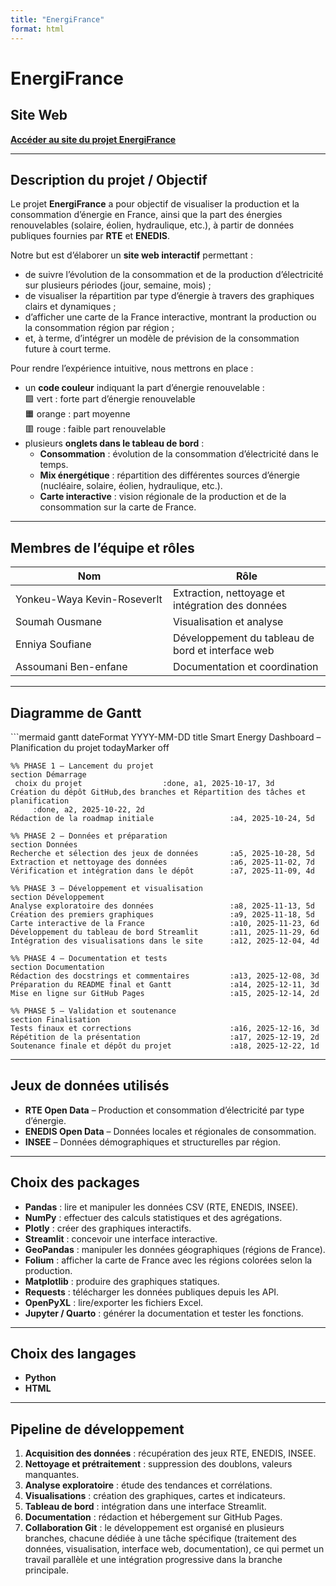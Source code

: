 ```yaml
---
title: "EnergiFrance"
format: html
---
```


#  EnergiFrance

##  Site Web

 [**Accéder au site du projet EnergiFrance**](https://soufiane0022.github.io/EnergiFrance/)

---

## Description du projet / Objectif

Le projet **EnergiFrance** a pour objectif de visualiser la production et la consommation d’énergie en France, ainsi que la part des énergies renouvelables (solaire, éolien, hydraulique, etc.), à partir de données publiques fournies par **RTE** et **ENEDIS**.

Notre but est d'élaborer un **site web interactif** permettant :

- de suivre l’évolution de la consommation et de la production d’électricité sur plusieurs périodes (jour, semaine, mois) ;
- de visualiser la répartition par type d’énergie à travers des graphiques clairs et dynamiques ;
- d’afficher une carte de la France interactive, montrant la production ou la consommation région par région ;
- et, à terme, d’intégrer un modèle de prévision de la consommation future à court terme.

Pour rendre l’expérience intuitive, nous mettrons en place :

- un **code couleur** indiquant la part d’énergie renouvelable :  
  🟩 vert : forte part d’énergie renouvelable  
  🟧 orange : part moyenne  
  🟥 rouge : faible part renouvelable  
- plusieurs **onglets dans le tableau de bord** :  
  - **Consommation** : évolution de la consommation d’électricité dans le temps.  
  - **Mix énergétique** : répartition des différentes sources d’énergie (nucléaire, solaire, éolien, hydraulique, etc.).  
  - **Carte interactive** : vision régionale de la production et de la consommation sur la carte de France.

---

##  Membres de l'équipe et rôles

| Nom | Rôle |
|------|------|
| Yonkeu-Waya Kevin-Roseverlt | Extraction, nettoyage et intégration des données |
| Soumah Ousmane | Visualisation et analyse |
| Enniya Soufiane | Développement du tableau de bord et interface web |
| Assoumani Ben-enfane | Documentation et coordination |

---

##  Diagramme de Gantt

```mermaid
gantt
    dateFormat  YYYY-MM-DD
    title Smart Energy Dashboard – Planification du projet
    todayMarker off

    %% PHASE 1 – Lancement du projet
    section Démarrage
     choix du projet                  :done, a1, 2025-10-17, 3d
    Création du dépôt GitHub,des branches et Répartition des tâches et planification
         :done, a2, 2025-10-22, 2d
    Rédaction de la roadmap initiale                 :a4, 2025-10-24, 5d

    %% PHASE 2 – Données et préparation
    section Données
    Recherche et sélection des jeux de données       :a5, 2025-10-28, 5d
    Extraction et nettoyage des données              :a6, 2025-11-02, 7d
    Vérification et intégration dans le dépôt        :a7, 2025-11-09, 4d

    %% PHASE 3 – Développement et visualisation
    section Développement
    Analyse exploratoire des données                 :a8, 2025-11-13, 5d
    Création des premiers graphiques                 :a9, 2025-11-18, 5d
    Carte interactive de la France                   :a10, 2025-11-23, 6d
    Développement du tableau de bord Streamlit       :a11, 2025-11-29, 6d
    Intégration des visualisations dans le site      :a12, 2025-12-04, 4d

    %% PHASE 4 – Documentation et tests
    section Documentation
    Rédaction des docstrings et commentaires         :a13, 2025-12-08, 3d
    Préparation du README final et Gantt             :a14, 2025-12-11, 3d
    Mise en ligne sur GitHub Pages                   :a15, 2025-12-14, 2d

    %% PHASE 5 – Validation et soutenance
    section Finalisation
    Tests finaux et corrections                      :a16, 2025-12-16, 3d
    Répétition de la présentation                    :a17, 2025-12-19, 2d
    Soutenance finale et dépôt du projet             :a18, 2025-12-22, 1d
---

##  Jeux de données utilisés

- **RTE Open Data** – Production et consommation d’électricité par type d’énergie.  
- **ENEDIS Open Data** – Données locales et régionales de consommation.  
- **INSEE** – Données démographiques et structurelles par région.

---

##  Choix des packages

- **Pandas** : lire et manipuler les données CSV (RTE, ENEDIS, INSEE).  
- **NumPy** : effectuer des calculs statistiques et des agrégations.  
- **Plotly** : créer des graphiques interactifs.  
- **Streamlit** : concevoir une interface interactive.  
- **GeoPandas** : manipuler les données géographiques (régions de France).  
- **Folium** : afficher la carte de France avec les régions colorées selon la production.  
- **Matplotlib** : produire des graphiques statiques.  
- **Requests** : télécharger les données publiques depuis les API.  
- **OpenPyXL** : lire/exporter les fichiers Excel.  
- **Jupyter / Quarto** : générer la documentation et tester les fonctions.

---

##  Choix des langages

- **Python**  
- **HTML**

---

## Pipeline de développement

1. **Acquisition des données** : récupération des jeux RTE, ENEDIS, INSEE.  
2. **Nettoyage et prétraitement** : suppression des doublons, valeurs manquantes.  
3. **Analyse exploratoire** : étude des tendances et corrélations.  
4. **Visualisations** : création des graphiques, cartes et indicateurs.  
5. **Tableau de bord** : intégration dans une interface Streamlit.  
6. **Documentation** : rédaction et hébergement sur GitHub Pages.  
7. **Collaboration Git** :  le développement est organisé en plusieurs branches, chacune dédiée à une tâche spécifique (traitement des données, visualisation, interface web, documentation), ce qui permet un travail parallèle et une intégration progressive dans la branche principale. 
